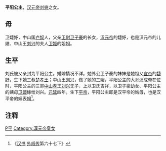 {{東亞女性歷史人物
| 名稱=平阳公主
| 身份=[[汉朝|汉朝]]公主
| 畫像=
| 說明=
| 姓=刘
| 名=
| 封爵=[[公主|公主]]
| 位號=
| 封號=平阳公主
| 出生年=
| 逝世年=
| 諡號=
| 墳墓=
| 父親=[[汉元帝|汉元帝]][[刘奭|刘奭]]
| 同胞兄弟=
| 母親=卫婕妤
|}}
'''平阳公主'''，[[汉元帝|汉元帝]][[刘奭|刘奭]]之女。
==母==
卫婕妤，中山国[[卢奴|卢奴]]人，父亲[[卫尉|卫尉]][[卫子豪|卫子豪]]的长女，[[汉元帝|汉元帝]]的婕妤，也是汉元帝的儿媳、中山王[[刘兴|刘兴]]的夫人[[卫姬|卫姬]]的姐姐。
== 生平 ==
刘氏被父亲封为平阳公主，婚嫁情况不详。她外公卫子豪的妹妹是她祖父[[汉宣帝|宣帝]]的[[婕妤|婕妤]]，生下她三叔[[刘嚣|楚孝王]]；中山王[[刘兴|刘兴]]，做了她的三嫂，平阳公主的大哥汉成帝在位时，平阳公主的三哥[[刘兴_(中山王)|中山孝王刘兴]]无子，[[汉成帝|上]]以卫氏吉祥，以卫子豪幼女、平阳公主的姨母[[卫姬|卫姬]]嫁给刘兴。[[元延|元延]]四年，生下[[汉平帝|平帝]]，平阳公主即是汉平帝的姑母，也是汉平帝的姨表姐<ref>《[[汉书|汉书]] [[外戚传|外戚传]]第六十七下》</ref>。
== 注释 ==
<references />

{{汉朝人小作品}}

[[Category:西漢公主|P平]]
[[Category:漢元帝皇女|Category:漢元帝皇女]]